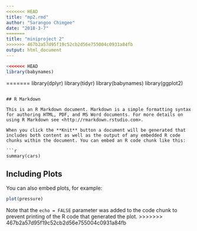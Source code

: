 ```yaml
---
<<<<<<< HEAD
title: "mp2.rmd"
author: "Sarangoo Chimgee"
date: "2018-3-7"
=======
title: "miniproject 2"
>>>>>>> 467b2a57d95f19c52cb2d56e755004c0931a84fb
output: html_document
---
```


```r
<<<<<<< HEAD
library(babynames)
```

=======
library(dplyr)
library(tidyr)
library(babynames)
library(ggplot2)
```

## R Markdown

This is an R Markdown document. Markdown is a simple formatting syntax for authoring HTML, PDF, and MS Word documents. For more details on using R Markdown see <http://rmarkdown.rstudio.com>.

When you click the **Knit** button a document will be generated that includes both content as well as the output of any embedded R code chunks within the document. You can embed an R code chunk like this:

```r
summary(cars)
```

## Including Plots

You can also embed plots, for example:

```r
plot(pressure)
```

Note that the `echo = FALSE` parameter was added to the code chunk to prevent printing of the R code that generated the plot.
>>>>>>> 467b2a57d95f19c52cb2d56e755004c0931a84fb
